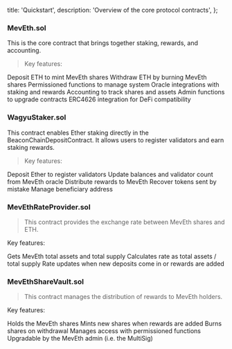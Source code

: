   title: 'Quickstart',
  description:
    'Overview of the core protocol contracts',
};



### MevEth.sol

This is the core contract that brings together staking, rewards, and accounting.

> Key features:

Deposit ETH to mint MevEth shares
Withdraw ETH by burning MevEth shares
Permissioned functions to manage system
Oracle integrations with staking and rewards
Accounting to track shares and assets
Admin functions to upgrade contracts
ERC4626 integration for DeFi compatibility

### WagyuStaker.sol

This contract enables Ether staking directly in the BeaconChainDepositContract. It allows users to register validators and earn staking rewards.

> Key features:

Deposit Ether to register validators
Update balances and validator count from MevEth oracle
Distribute rewards to MevEth
Recover tokens sent by mistake
Manage beneficiary address

### MevEthRateProvider.sol

> This contract provides the exchange rate between MevEth shares and ETH.

Key features:

Gets MevEth total assets and total supply
Calculates rate as total assets / total supply
Rate updates when new deposits come in or rewards are added

### MevEthShareVault.sol

> This contract manages the distribution of rewards to MevEth holders.

Key features:

Holds the MevEth shares
Mints new shares when rewards are added
Burns shares on withdrawal
Manages access with permissioned functions
Upgradable by the MevEth admin (i.e. the MultiSig)

